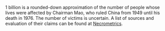 1 billion is a rounded-down approximation of the number of people whose lives were affected by Chairman Mao, who ruled China from 1949 until his death in 1976. The number of victims is uncertain. A list of sources and evaluation of their claims can be found at [Necrometrics](http://necrometrics.com/20c5m.htm#Mao).